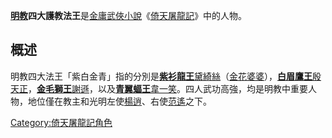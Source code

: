 '''[[明教|明教]]四大護教法王'''是[[金庸|金庸]][[武俠小說|武俠小說]]《[[倚天屠龍記|倚天屠龍記]]》中的人物。

==概述==
明教四大法王「紫白金青」指的分別是'''[[紫衫龍王|紫衫龍王]]'''[[黛綺絲|黛綺絲]]（[[金花婆婆|金花婆婆]]），'''[[白眉鷹王|白眉鷹王]]'''[[殷天正|殷天正]]，'''[[金毛獅王|金毛獅王]]'''[[謝遜|謝遜]]，以及'''[[青翼蝠王|青翼蝠王]]'''[[韋一笑|韋一笑]]。四人武功高強，均是明教中重要人物，地位僅在教主和光明左使[[楊逍|楊逍]]、右使[[范遙|范遙]]之下。

[[Category:倚天屠龍記角色|Category:倚天屠龍記角色]]


{{stub}}